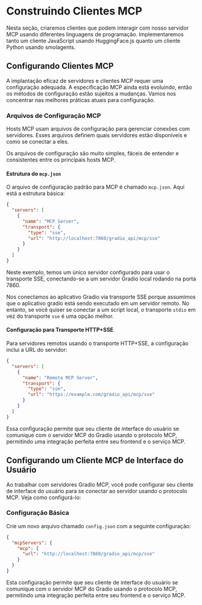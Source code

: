 # Construindo Clientes MCP

Nesta seção, criaremos clientes que podem interagir com nosso servidor MCP usando diferentes linguagens de programação. Implementaremos tanto um cliente JavaScript usando HuggingFace.js quanto um cliente Python usando smolagents.

## Configurando Clientes MCP

A implantação eficaz de servidores e clientes MCP requer uma configuração adequada. A especificação MCP ainda está evoluindo, então os métodos de configuração estão sujeitos a mudanças. Vamos nos concentrar nas melhores práticas atuais para configuração.

### Arquivos de Configuração MCP

Hosts MCP usam arquivos de configuração para gerenciar conexões com servidores. Esses arquivos definem quais servidores estão disponíveis e como se conectar a eles.

Os arquivos de configuração são muito simples, fáceis de entender e consistentes entre os principais hosts MCP.

#### Estrutura do `mcp.json`

O arquivo de configuração padrão para MCP é chamado `mcp.json`. Aqui está a estrutura básica:

```json
{
  "servers": [
    {
      "name": "MCP Server",
      "transport": {
        "type": "sse",
        "url": "http://localhost:7860/gradio_api/mcp/sse"
      }
    }
  ]
}
```

Neste exemplo, temos um único servidor configurado para usar o transporte SSE, conectando-se a um servidor Gradio local rodando na porta 7860.

<Tip>

Nos conectamos ao aplicativo Gradio via transporte SSE porque assumimos que o aplicativo gradio está sendo executado em um servidor remoto. No entanto, se você quiser se conectar a um script local, o transporte `stdio` em vez do transporte `sse` é uma opção melhor.

</Tip>

#### Configuração para Transporte HTTP+SSE

Para servidores remotos usando o transporte HTTP+SSE, a configuração inclui a URL do servidor:

```json
{
  "servers": [
    {
      "name": "Remote MCP Server",
      "transport": {
        "type": "sse",
        "url": "https://example.com/gradio_api/mcp/sse"
      }
    }
  ]
}
```

Essa configuração permite que seu cliente de interface do usuário se comunique com o servidor MCP do Gradio usando o protocolo MCP, permitindo uma integração perfeita entre seu frontend e o serviço MCP.

## Configurando um Cliente MCP de Interface do Usuário

Ao trabalhar com servidores Gradio MCP, você pode configurar seu cliente de interface do usuário para se conectar ao servidor usando o protocolo MCP. Veja como configurá-lo:

### Configuração Básica

Crie um novo arquivo chamado `config.json` com a seguinte configuração:

```json
{
  "mcpServers": {
    "mcp": {
      "url": "http://localhost:7860/gradio_api/mcp/sse"
    }
  }
}
```

Esta configuração permite que seu cliente de interface do usuário se comunique com o servidor MCP do Gradio usando o protocolo MCP, permitindo uma integração perfeita entre seu frontend e o serviço MCP.
